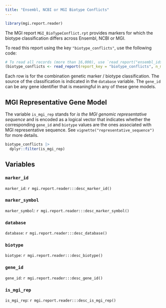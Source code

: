 ```yaml
---
title: "Ensembl, NCBI or MGI Biotype Conflicts"
---
```


```r
library(mgi.report.reader)
```

The MGI report `MGI_BioTypeConflict.rpt` provides markers for which
the biotype classification differs across Ensembl, NCBI or MGI. 

To read this report using the key `"biotype_conflicts"`, use the
following code:

```r
# To read all records (more than 16,000), use `read_report("ensembl_ids")`.
(biotype_conflicts <- read_report(report_key = "biotype_conflicts", n_max = 30L))
```

Each row is for the combination genetic marker / biotype classification. The
source of the classification is indicated in the `database` variable. The
`gene_id` can be any gene identifier that is meaningful in any of these gene models.

## MGI Representative Gene Model

The variable `is_mgi_rep` stands for _is the MGI genomic representative
sequence_ and is encoded as a logical vector that indicates whether the
corresponding `gene_id` and `biotype` values are the ones associated with MGI
representative sequence. See `vignette("representative_sequence")` for more
details.

```r
biotype_conflicts |>
  dplyr::filter(is_mgi_rep)
```

## Variables

### `marker_id`

`marker_id`: `r mgi.report.reader:::desc_marker_id()`

### `marker_symbol`

`marker_symbol`: `r mgi.report.reader:::desc_marker_symbol()`

### `database`

`database`: `r mgi.report.reader:::desc_database()`

### `biotype`

`biotype`: `r mgi.report.reader:::desc_biotype()`

### `gene_id`

`gene_id`: `r mgi.report.reader:::desc_gene_id()`

### `is_mgi_rep`

`is_mgi_rep`: `r mgi.report.reader:::desc_is_mgi_rep()`
